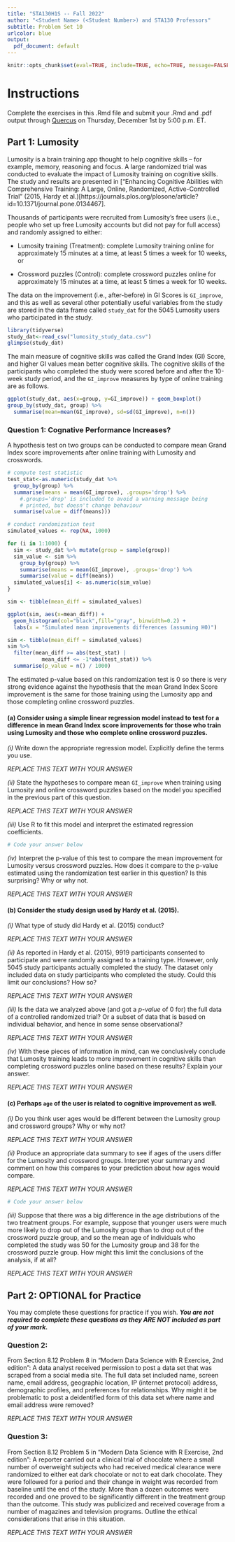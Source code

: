 ```yaml
---
title: "STA130H1S -- Fall 2022"
author: "<Student Name> (<Student Number>) and STA130 Professors"
subtitle: Problem Set 10
urlcolor: blue
output:
  pdf_document: default
---
```


```r
knitr::opts_chunk$set(eval=TRUE, include=TRUE, echo=TRUE, message=FALSE, warning=FALSE)
```

# Instructions

Complete the exercises in this .Rmd file and submit your .Rmd and .pdf output through [Quercus](https://q.utoronto.ca/courses/277998/assignments/910651) on Thursday, December 1st by 5:00 p.m. ET. 

## Part 1: Lumosity

Lumosity is a brain training app thought to help cognitive skills -- for example, memory, reasoning and focus. A large randomized trial was conducted to evaluate the impact of Lumosity training on cognitive skills. The study and results are presented in ["Enhancing Cognitive Abilities with Comprehensive Training: A Large, Online, Randomized, Active-Controlled Trial" (2015, Hardy et al.)[https://journals.plos.org/plosone/article?id=10.1371/journal.pone.0134467].

Thousands of participants were recruited from Lumosity's free users (i.e., people who set up free Lumosity accounts but did not pay for full access) and randomly assigned to either:

- Lumosity training (Treatment): complete Lumosity training online for approximately 15 minutes at a time, at least 5 times a week for 10 weeks, or 

- Crossword puzzles (Control): complete crossword puzzles online for approximately 15 minutes at a time, at least 5 times a week for 10 weeks. 

The data on the improvement (i.e., after-before) in GI Scores  is `GI_improve`, and this as well as several other potentially useful variables from the study are stored in the data frame called `study_dat` for the 5045 Lumosity users who participated in the study.

```r
library(tidyverse)
study_dat<-read_csv("lumosity_study_data.csv")
glimpse(study_dat)
```

The main measure of cognitive skills was called the Grand Index (GI) Score, and higher GI values mean better cognitive skills. The cognitive skills of the participants who completed the study were scored before and after the 10-week study period, and the `GI_improve` measures by type of online training are as follows.

```r
ggplot(study_dat, aes(x=group, y=GI_improve)) + geom_boxplot()
group_by(study_dat, group) %>%
  summarise(mean=mean(GI_improve), sd=sd(GI_improve), n=n())
```

### Question 1: Cognative Performance Increases?

A hypothesis test on two groups can be conducted to compare mean Grand Index score improvements after online training with Lumosity and crosswords. 

```r
# compute test statistic
test_stat<-as.numeric(study_dat %>%
  group_by(group) %>%
  summarise(means = mean(GI_improve), .groups='drop') %>% 
    #.groups='drop' is included to avoid a warning message being 
    # printed, but doesn't change behaviour
  summarise(value = diff(means)))

# conduct randomization test
simulated_values <- rep(NA, 1000)

for (i in 1:1000) {
  sim <- study_dat %>% mutate(group = sample(group))
  sim_value <- sim %>%
    group_by(group) %>%
    summarise(means = mean(GI_improve), .groups='drop') %>%
    summarise(value = diff(means))
  simulated_values[i] <- as.numeric(sim_value)
}

sim <- tibble(mean_diff = simulated_values)

ggplot(sim, aes(x=mean_diff)) +
  geom_histogram(col="black",fill="gray", binwidth=0.2) +
  labs(x = "Simulated mean improvements differences (assuming H0)")

sim <- tibble(mean_diff = simulated_values)
sim %>%
  filter(mean_diff >= abs(test_stat) |
           mean_diff <= -1*abs(test_stat)) %>%
  summarise(p_value = n() / 1000)
```

The estimated p-value based on this randomization test is 0 so there is very strong evidence against the hypothesis that the mean Grand Index Score improvement is the same for those training using the Lumosity app and those completing online crossword puzzles.

#### (a) Consider using a simple linear regression model instead to test for a difference in mean Grand Index score improvements for those who train using Lumosity and those who complete online crossword puzzles. 

*(i)* Write down the appropriate regression model. Explicitly define the terms you use.

*REPLACE THIS TEXT WITH YOUR ANSWER*

*(ii)* State the hypotheses to compare mean `GI_improve` when training using Lumosity and online crossword puzzles based on the model you specified in the previous part of this question.

*REPLACE THIS TEXT WITH YOUR ANSWER*

*(iii)* Use R to fit this model and interpret the estimated regression coefficients.

```r
# Code your answer below

```

*(iv)* Interpret the p-value of this test to compare the mean improvement for Lumosity versus crossword puzzles. How does it compare to the p-value estimated using the randomization test earlier in this question? Is this surprising? Why or why not.

*REPLACE THIS TEXT WITH YOUR ANSWER*

#### (b) Consider the study design used by  Hardy et al. (2015).

*(i)* What type of study did Hardy et al. (2015) conduct? 

*REPLACE THIS TEXT WITH YOUR ANSWER*

*(ii)*  As reported in Hardy et al. (2015), 9919 participants consented to participate and were randomly assigned to a training type. However, only 5045 study participants actually completed the study. The dataset only included data on study participants who completed the study. Could this limit our conclusions? How so?

*REPLACE THIS TEXT WITH YOUR ANSWER*

*(iii)* Is the data we analyzed above (and got a *p-value* of $0$ for) the full data of a controlled randomized trial? Or a subset of data that is based on individual behavior, and hence in some sense observational?

*REPLACE THIS TEXT WITH YOUR ANSWER*

*(iv)* With these pieces of information in mind, can we conclusively conclude that Lumosity training leads to more improvement in cognitive skills than completing crossword puzzles online based on these results? Explain your answer.

*REPLACE THIS TEXT WITH YOUR ANSWER*

#### (c) Perhaps `age` of the user is related to cognitive improvement as well. 

*(i)* Do you think user ages would be different between the Lumosity group and crossword groups? Why or why not?

*REPLACE THIS TEXT WITH YOUR ANSWER*

*(ii)* Produce an appropriate data summary to see if ages of the users differ for the Lumosity and crossword groups. Interpret your summary and comment on how this compares to your prediction about how ages would compare.   

*REPLACE THIS TEXT WITH YOUR ANSWER*

```r
# Code your answer below

```

*(iii)* Suppose that there was a big difference in the age distributions of the two treatment groups. For example, suppose that younger users were much more likely to drop out of the Lumosity group than to drop out of the crossword puzzle group, and so the mean age of individuals who completed the study was 50 for the Lumosity group and 38 for the crossword puzzle group. How might this limit the conclusions of the analysis, if at all?

*REPLACE THIS TEXT WITH YOUR ANSWER*

## Part 2: OPTIONAL for Practice

You may complete these questions for practice if you wish.
***You are not required to complete these questions as they ARE NOT included as part of your mark.***

### Question 2: 

From Section 8.12 Problem 8 in "Modern Data Science with R Exercise, 2nd edition": A data analyst received permission to post a data set that was scraped from a social media site. The full data set included name, screen name, email address, geographic location, IP (internet protocol) address, demographic profiles, and preferences for relationships. Why might it be problematic to post a deidentified form of this data set where name and email address were removed?

*REPLACE THIS TEXT WITH YOUR ANSWER*

### Question 3: 

From Section 8.12 Problem 5 in "Modern Data Science with R Exercise, 2nd edition": A reporter carried out a clinical trial of chocolate where a small number of overweight subjects who had received medical clearance were randomized to either eat dark chocolate or not to eat dark chocolate. They were followed for a period and their change in weight was recorded from baseline until the end of the study. More than a dozen outcomes were recorded and one proved to be significantly different in the treatment group than the outcome. This study was publicized and received coverage from a number of magazines and television programs. Outline the ethical considerations that arise in this situation.

*REPLACE THIS TEXT WITH YOUR ANSWER*
